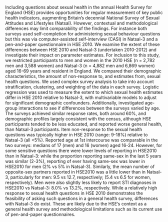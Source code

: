 Including questions about sexual health in the annual Health Survey for
England (HSE) provides opportunities for regular measurement of key
public health indicators, augmenting Britain's decennial National Survey
of Sexual Attitudes and Lifestyles (Natsal). However, contextual and
methodological differences may limit comparability of the findings. For
instance both surveys used self-completion for administering sexual
behaviour questions but this was via computer-assisted self-interview
(CASI) in Natsal-3 and a pen-and-paper questionnaire in HSE 2010. We
examine the extent of these differences between HSE 2010 and Natsal-3
(undertaken 2010-2012) and investigate their impact on parameter
estimates. For inclusion to this study, we restricted participants to
men and women in the 2010 HSE (n = 2,782 men and 3,588 women) and
Natsal-3 (n = 4,882 men and 6,869 women) aged 16-69 years and resident
in England. We compared their demographic characteristics, the amount of
non-response to, and estimates from, sexual health questions. We used
complex survey analysis to take into account stratification, clustering,
and weighting of the data in each survey. Logistic regression was used
to measure the extent to which sexual health estimates differ in HSE
2010 relative to Natsal-3, with multivariable models to adjust for
significant demographic confounders. Additionally, investigated
age-group interactions to see if differences between the surveys varied
by age. The surveys achieved similar response rates, both around 60%,
and demographic profiles largely consistent with the census, although
HSE participants tended to be less educated, and reported worse general
health, than Natsal-3 participants. Item non-response to the sexual
health questions was typically higher in HSE 2010 (range: 9-18%)
relative to Natsal-3 (all &lt;5%). Reported age at 1st intercourse was
comparable in the two surveys: medians of 17 (men) and 16 (women) aged
16-24. However, for some sensitive questions there were lower levels of
reporting in HSE2010 than in Natsal-3: while the proportion reporting
same-sex in the last 5 years was similar (2-3%), reporting of ever
having same-sex was lower in HSE2010 for men (2% vs 5% in Natsal-3).
Similarly, the mean number of opposite-sex partners reported in HSE2010
was a little lower than in Natsal-3, particularly for men: 9.5 vs 12.7,
respectively; (5.4 vs 6.5 for women, respectively). Men were also
slightly less likely to report STI diagnoses in HSE2010 vs Natsal-3:
8.0% vs 13.2%, respectively. While a relatively high response to sexual
health questions in HSE 2010 demonstrates the feasibility of asking such
questions in a general health survey, differences with Natsal-3 do
exist. These are likely due to the HSE's context as a general health
survey and methodological limitations such as its current use of
pen-and-paper questionnaires.
